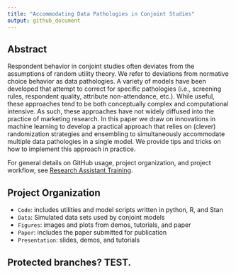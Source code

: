 ```yaml
---
title: "Accommodating Data Pathologies in Conjoint Studies"
output: github_document
---
```


## Abstract

Respondent behavior in conjoint studies often deviates from the assumptions of random utility theory. We refer to deviations from normative choice behavior as data pathologies. A variety of models have been developed that attempt to correct for specific pathologies (i.e., screening rules, respondent quality, attribute non-attendance, etc.). While useful, these approaches tend to be both conceptually complex and computational intensive. As such, these approaches have not widely diffused into the practice of marketing research. In this paper we draw on innovations in machine learning to develop a practical approach that relies on (clever) randomization strategies and ensembling to simultaneously accommodate multiple data pathologies in a single model. We provide tips and tricks on how to implement this approach in practice.

For general details on GitHub usage, project organization, and project workflow, see [Research Assistant Training](https://github.com/marcdotson/ra-training).

## Project Organization

- `Code`: includes utilities and model scripts written in python, R, and Stan
- `Data`: Simulated data sets used by conjoint models
- `Figures`: images and plots from demos, tutorials, and paper
- `Paper`: includes the paper submitted for publication
- `Presentation`: slides, demos, and tutorials

## Protected branches? TEST.

